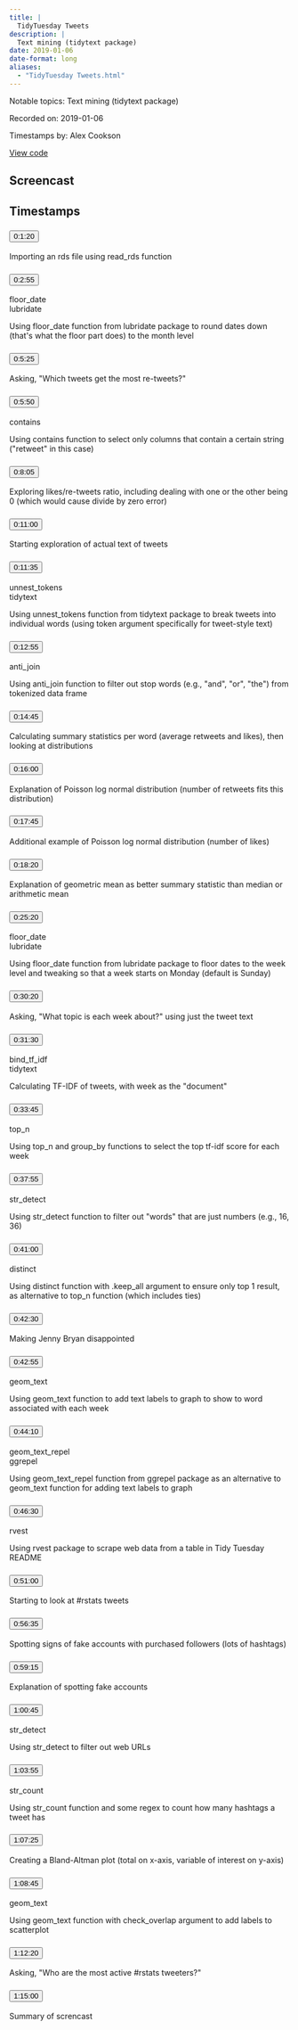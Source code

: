 ```yaml
---
title: |
  TidyTuesday Tweets
description: |
  Text mining (tidytext package)
date: 2019-01-06
date-format: long
aliases:
  - "TidyTuesday Tweets.html"
---
```


Notable topics: Text mining (tidytext package)

Recorded on: 2019-01-06

Timestamps by: Alex Cookson

[View code](https://github.com/dgrtwo/data-screencasts/blob/master/tidytuesday-tweets.Rmd)

## Screencast

<div id="yt-player" data-video-id="KE9ItC3doEU"></div>

## Timestamps

```{=html}
<div id="topics">
  <div class="topic">
    <h3 id="ts-80">
      <button class="btn btn-link btn-timestamp" onClick="playerSkipToTimestamp(80, this)">0:1:20</button>
    </h3>
    <div class="topic_badges"><div></div><div></div></div>
    <div class="topic_description">
      <p>Importing an rds file using read_rds function</p>

    </div>
  </div>
  <div class="topic">
    <h3 id="ts-175">
      <button class="btn btn-link btn-timestamp" onClick="playerSkipToTimestamp(175, this)">0:2:55</button>
    </h3>
    <div class="topic_badges"><div><span class="badge-functions badge bg-info">floor_date</span></div><div><span class="badge-packages badge bg-primary">lubridate</span></div></div>
    <div class="topic_description">
      <p>Using floor_date function from lubridate package to round dates down (that's what the floor part does) to the month level</p>

    </div>
  </div>
  <div class="topic">
    <h3 id="ts-325">
      <button class="btn btn-link btn-timestamp" onClick="playerSkipToTimestamp(325, this)">0:5:25</button>
    </h3>
    <div class="topic_badges"><div></div><div></div></div>
    <div class="topic_description">
      <p>Asking, &quot;Which tweets get the most re-tweets?&quot;</p>

    </div>
  </div>
  <div class="topic">
    <h3 id="ts-350">
      <button class="btn btn-link btn-timestamp" onClick="playerSkipToTimestamp(350, this)">0:5:50</button>
    </h3>
    <div class="topic_badges"><div><span class="badge-functions badge bg-info">contains</span></div><div></div></div>
    <div class="topic_description">
      <p>Using contains function to select only columns that contain a certain string (&quot;retweet&quot; in this case)</p>

    </div>
  </div>
  <div class="topic">
    <h3 id="ts-485">
      <button class="btn btn-link btn-timestamp" onClick="playerSkipToTimestamp(485, this)">0:8:05</button>
    </h3>
    <div class="topic_badges"><div></div><div></div></div>
    <div class="topic_description">
      <p>Exploring likes/re-tweets ratio, including dealing with one or the other being 0 (which would cause divide by zero error)</p>

    </div>
  </div>
  <div class="topic">
    <h3 id="ts-660">
      <button class="btn btn-link btn-timestamp" onClick="playerSkipToTimestamp(660, this)">0:11:00</button>
    </h3>
    <div class="topic_badges"><div></div><div></div></div>
    <div class="topic_description">
      <p>Starting exploration of actual text of tweets</p>

    </div>
  </div>
  <div class="topic">
    <h3 id="ts-695">
      <button class="btn btn-link btn-timestamp" onClick="playerSkipToTimestamp(695, this)">0:11:35</button>
    </h3>
    <div class="topic_badges"><div><span class="badge-functions badge bg-info">unnest_tokens</span></div><div><span class="badge-packages badge bg-primary">tidytext</span></div></div>
    <div class="topic_description">
      <p>Using unnest_tokens function from tidytext package to break tweets into individual words (using token argument specifically for tweet-style text)</p>

    </div>
  </div>
  <div class="topic">
    <h3 id="ts-775">
      <button class="btn btn-link btn-timestamp" onClick="playerSkipToTimestamp(775, this)">0:12:55</button>
    </h3>
    <div class="topic_badges"><div><span class="badge-functions badge bg-info">anti_join</span></div><div></div></div>
    <div class="topic_description">
      <p>Using anti_join function to filter out stop words (e.g., &quot;and&quot;, &quot;or&quot;, &quot;the&quot;) from tokenized data frame</p>

    </div>
  </div>
  <div class="topic">
    <h3 id="ts-885">
      <button class="btn btn-link btn-timestamp" onClick="playerSkipToTimestamp(885, this)">0:14:45</button>
    </h3>
    <div class="topic_badges"><div></div><div></div></div>
    <div class="topic_description">
      <p>Calculating summary statistics per word (average retweets and likes), then looking at distributions</p>

    </div>
  </div>
  <div class="topic">
    <h3 id="ts-960">
      <button class="btn btn-link btn-timestamp" onClick="playerSkipToTimestamp(960, this)">0:16:00</button>
    </h3>
    <div class="topic_badges"><div></div><div></div></div>
    <div class="topic_description">
      <p>Explanation of Poisson log normal distribution (number of retweets fits this distribution)</p>

    </div>
  </div>
  <div class="topic">
    <h3 id="ts-1065">
      <button class="btn btn-link btn-timestamp" onClick="playerSkipToTimestamp(1065, this)">0:17:45</button>
    </h3>
    <div class="topic_badges"><div></div><div></div></div>
    <div class="topic_description">
      <p>Additional example of Poisson log normal distribution (number of likes)</p>

    </div>
  </div>
  <div class="topic">
    <h3 id="ts-1100">
      <button class="btn btn-link btn-timestamp" onClick="playerSkipToTimestamp(1100, this)">0:18:20</button>
    </h3>
    <div class="topic_badges"><div></div><div></div></div>
    <div class="topic_description">
      <p>Explanation of geometric mean as better summary statistic than median or arithmetic mean</p>

    </div>
  </div>
  <div class="topic">
    <h3 id="ts-1520">
      <button class="btn btn-link btn-timestamp" onClick="playerSkipToTimestamp(1520, this)">0:25:20</button>
    </h3>
    <div class="topic_badges"><div><span class="badge-functions badge bg-info">floor_date</span></div><div><span class="badge-packages badge bg-primary">lubridate</span></div></div>
    <div class="topic_description">
      <p>Using floor_date function from lubridate package to floor dates to the week level and tweaking so that a week starts on Monday (default is Sunday)</p>

    </div>
  </div>
  <div class="topic">
    <h3 id="ts-1820">
      <button class="btn btn-link btn-timestamp" onClick="playerSkipToTimestamp(1820, this)">0:30:20</button>
    </h3>
    <div class="topic_badges"><div></div><div></div></div>
    <div class="topic_description">
      <p>Asking, &quot;What topic is each week about?&quot; using just the tweet text</p>

    </div>
  </div>
  <div class="topic">
    <h3 id="ts-1890">
      <button class="btn btn-link btn-timestamp" onClick="playerSkipToTimestamp(1890, this)">0:31:30</button>
    </h3>
    <div class="topic_badges"><div><span class="badge-functions badge bg-info">bind_tf_idf</span></div><div><span class="badge-packages badge bg-primary">tidytext</span></div></div>
    <div class="topic_description">
      <p>Calculating TF-IDF of tweets, with week as the &quot;document&quot;</p>

    </div>
  </div>
  <div class="topic">
    <h3 id="ts-2025">
      <button class="btn btn-link btn-timestamp" onClick="playerSkipToTimestamp(2025, this)">0:33:45</button>
    </h3>
    <div class="topic_badges"><div><span class="badge-functions badge bg-info">top_n</span></div><div></div></div>
    <div class="topic_description">
      <p>Using top_n and group_by functions to select the top tf-idf score for each week</p>

    </div>
  </div>
  <div class="topic">
    <h3 id="ts-2275">
      <button class="btn btn-link btn-timestamp" onClick="playerSkipToTimestamp(2275, this)">0:37:55</button>
    </h3>
    <div class="topic_badges"><div><span class="badge-functions badge bg-info">str_detect</span></div><div></div></div>
    <div class="topic_description">
      <p>Using str_detect function to filter out &quot;words&quot; that are just numbers (e.g., 16, 36)</p>

    </div>
  </div>
  <div class="topic">
    <h3 id="ts-2460">
      <button class="btn btn-link btn-timestamp" onClick="playerSkipToTimestamp(2460, this)">0:41:00</button>
    </h3>
    <div class="topic_badges"><div><span class="badge-functions badge bg-info">distinct</span></div><div></div></div>
    <div class="topic_description">
      <p>Using distinct function with .keep_all argument to ensure only top 1 result, as alternative to top_n function (which includes ties)</p>

    </div>
  </div>
  <div class="topic">
    <h3 id="ts-2550">
      <button class="btn btn-link btn-timestamp" onClick="playerSkipToTimestamp(2550, this)">0:42:30</button>
    </h3>
    <div class="topic_badges"><div></div><div></div></div>
    <div class="topic_description">
      <p>Making Jenny Bryan disappointed</p>

    </div>
  </div>
  <div class="topic">
    <h3 id="ts-2575">
      <button class="btn btn-link btn-timestamp" onClick="playerSkipToTimestamp(2575, this)">0:42:55</button>
    </h3>
    <div class="topic_badges"><div><span class="badge-functions badge bg-info">geom_text</span></div><div></div></div>
    <div class="topic_description">
      <p>Using geom_text function to add text labels to graph to show to word associated with each week</p>

    </div>
  </div>
  <div class="topic">
    <h3 id="ts-2650">
      <button class="btn btn-link btn-timestamp" onClick="playerSkipToTimestamp(2650, this)">0:44:10</button>
    </h3>
    <div class="topic_badges"><div><span class="badge-functions badge bg-info">geom_text_repel</span></div><div><span class="badge-packages badge bg-primary">ggrepel</span></div></div>
    <div class="topic_description">
      <p>Using geom_text_repel function from ggrepel package as an alternative to geom_text function for adding text labels to graph</p>

    </div>
  </div>
  <div class="topic">
    <h3 id="ts-2790">
      <button class="btn btn-link btn-timestamp" onClick="playerSkipToTimestamp(2790, this)">0:46:30</button>
    </h3>
    <div class="topic_badges"><div></div><div><span class="badge-packages badge bg-primary">rvest</span></div></div>
    <div class="topic_description">
      <p>Using rvest package to scrape web data from a table in Tidy Tuesday README</p>

    </div>
  </div>
  <div class="topic">
    <h3 id="ts-3060">
      <button class="btn btn-link btn-timestamp" onClick="playerSkipToTimestamp(3060, this)">0:51:00</button>
    </h3>
    <div class="topic_badges"><div></div><div></div></div>
    <div class="topic_description">
      <p>Starting to look at #rstats tweets</p>

    </div>
  </div>
  <div class="topic">
    <h3 id="ts-3395">
      <button class="btn btn-link btn-timestamp" onClick="playerSkipToTimestamp(3395, this)">0:56:35</button>
    </h3>
    <div class="topic_badges"><div></div><div></div></div>
    <div class="topic_description">
      <p>Spotting signs of fake accounts with purchased followers (lots of hashtags)</p>

    </div>
  </div>
  <div class="topic">
    <h3 id="ts-3555">
      <button class="btn btn-link btn-timestamp" onClick="playerSkipToTimestamp(3555, this)">0:59:15</button>
    </h3>
    <div class="topic_badges"><div></div><div></div></div>
    <div class="topic_description">
      <p>Explanation of spotting fake accounts</p>

    </div>
  </div>
  <div class="topic">
    <h3 id="ts-3645">
      <button class="btn btn-link btn-timestamp" onClick="playerSkipToTimestamp(3645, this)">1:00:45</button>
    </h3>
    <div class="topic_badges"><div><span class="badge-functions badge bg-info">str_detect</span></div><div></div></div>
    <div class="topic_description">
      <p>Using str_detect to filter out web URLs</p>

    </div>
  </div>
  <div class="topic">
    <h3 id="ts-3835">
      <button class="btn btn-link btn-timestamp" onClick="playerSkipToTimestamp(3835, this)">1:03:55</button>
    </h3>
    <div class="topic_badges"><div><span class="badge-functions badge bg-info">str_count</span></div><div></div></div>
    <div class="topic_description">
      <p>Using str_count function and some regex to count how many hashtags a tweet has</p>

    </div>
  </div>
  <div class="topic">
    <h3 id="ts-4045">
      <button class="btn btn-link btn-timestamp" onClick="playerSkipToTimestamp(4045, this)">1:07:25</button>
    </h3>
    <div class="topic_badges"><div></div><div></div></div>
    <div class="topic_description">
      <p>Creating a Bland-Altman plot (total on x-axis, variable of interest on y-axis)</p>

    </div>
  </div>
  <div class="topic">
    <h3 id="ts-4125">
      <button class="btn btn-link btn-timestamp" onClick="playerSkipToTimestamp(4125, this)">1:08:45</button>
    </h3>
    <div class="topic_badges"><div><span class="badge-functions badge bg-info">geom_text</span></div><div></div></div>
    <div class="topic_description">
      <p>Using geom_text function with check_overlap argument to add labels to scatterplot</p>

    </div>
  </div>
  <div class="topic">
    <h3 id="ts-4340">
      <button class="btn btn-link btn-timestamp" onClick="playerSkipToTimestamp(4340, this)">1:12:20</button>
    </h3>
    <div class="topic_badges"><div></div><div></div></div>
    <div class="topic_description">
      <p>Asking, &quot;Who are the most active #rstats tweeters?&quot;</p>

    </div>
  </div>
  <div class="topic">
    <h3 id="ts-4500">
      <button class="btn btn-link btn-timestamp" onClick="playerSkipToTimestamp(4500, this)">1:15:00</button>
    </h3>
    <div class="topic_badges"><div></div><div></div></div>
    <div class="topic_description">
      <p>Summary of screncast</p>

    </div>
  </div>
</div>
```
     
<script>
// 2. This code loads the IFrame Player API code asynchronously.
var tag = document.createElement("script");

tag.src = "https://www.youtube.com/iframe_api";
var firstScriptTag = document.getElementsByTagName("script")[0];
firstScriptTag.parentNode.insertBefore(tag, firstScriptTag);

// 3. This function creates an <iframe> (and YouTube player)
//    after the API code downloads.
var videoId = document.getElementById("yt-player").dataset.videoId;
var player;
function onYouTubeIframeAPIReady() {
  player = new YT.Player("yt-player", {
    height: "486",
    width: "864",
    videoId: videoId,
    playerVars: {
      "playsinline": 1
    },
    events: {
      onStateChange: function(event) {
        if (event.data == YT.PlayerState.PLAYING) {
          followTimestamps()
        }
      }
    }
  });
}

function playerSkipToTimestamp(seconds, tsElement) {
  player.seekTo(seconds, true)
  tsElement.scrollIntoView()
  document.getElementById("screencast").scrollIntoView()
}

const timestamps = Array.from(document.querySelectorAll('.topic h3[id^="ts-"]'))
  .map(el => el.id.replace('ts-', ''))

function followTimestamps() {
  if (player.getPlayerState() !== 1) {
    return
  }
  const currentTime = `${Math.floor(player.getCurrentTime())}`
  if (timestamps.includes(currentTime)) {
    const el = document.getElementById(`ts-${currentTime}`)
    if (el) {
      el.scrollIntoView()
      document.getElementById("screencast").scrollIntoView()
    }
  }
  setTimeout(followTimestamps, 1000)
}
</script>
